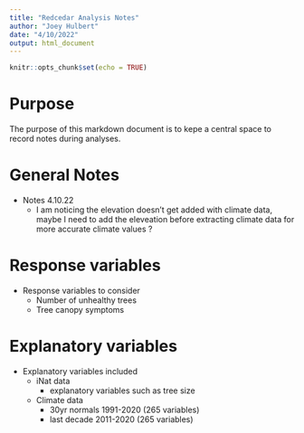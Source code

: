 ```yaml
---
title: "Redcedar Analysis Notes"
author: "Joey Hulbert"
date: "4/10/2022"
output: html_document
---
```


```r
knitr::opts_chunk$set(echo = TRUE)
```

# Purpose
The purpose of this markdown document is to kepe a central space to record notes during analyses. 


# General Notes

* Notes 4.10.22
  + I am noticing the elevation doesn't get added with climate data, maybe I need to add the eleveation before extracting climate data for more accurate climate values ?
  
  
  
# Response variables


* Response variables to consider
  + Number of unhealthy trees
  + Tree canopy symptoms



# Explanatory variables

* Explanatory variables included
  + iNat data
    + explanatory variables such as tree size
  + Climate data
    + 30yr normals 1991-2020 (265 variables)
    + last decade  2011-2020 (265 variables)